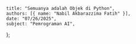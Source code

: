     title: "Semuanya adalah Objek di Python",
    authors: [{ name: "Nabil Akbarazzima Fatih" }],
    date: "07/26/2025",
    subject: "Pemrograman AI",
};